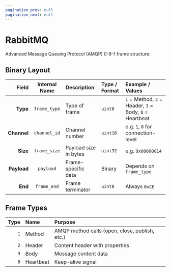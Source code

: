 ```yaml
---
pagination_prev: null
pagination_next: null
---
```


# RabbitMQ

Advanced Message Queuing Protocol (AMQP) 0-9-1 frame structure:

## Binary Layout

|Field|Internal Name|Description|Type / Format|Example / Values|
|--:|:--:|:--|:--|:--|
|**Type**|`frame_type`|Type of frame|`uint8`|`1` = Method, `2` = Header, `3` = Body, `8` = Heartbeat|
|**Channel**|`channel_id`|Channel number|`uint16`|e.g. `1`, `0` for connection-level|
|**Size**|`frame_size`|Payload size in bytes|`uint32`|e.g. `0x00000014`|
|**Payload**|`payload`|Frame-specific data|Binary|Depends on `frame_type`|
|**End**|`frame_end`|Frame terminator|`uint8`|Always `0xCE`|

## Frame Types

|Type|Name|Purpose|
|--:|:--|:--|
|`1`|Method|AMQP method calls (open, close, publish, etc.)|
|`2`|Header|Content header with properties|
|`3`|Body|Message content data|
|`8`|Heartbeat|Keep-alive signal|
